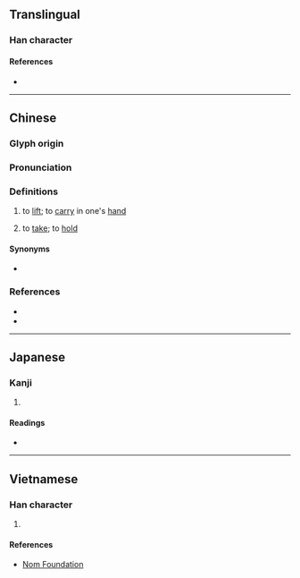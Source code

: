 {{character info}}
==Translingual==

===Han character===
{{Han char|rn=64|rad=手|as=05|sn=8|four=58037|canj=QOII|ids=⿰扌令}}

====References====
* {{Han ref|kx=0425.080|dkj=11953|dj=0773.130|hdz=31855.050|uh=62CE|ud=25294|bh=A9F0|bd=43504}}

----

==Chinese==
{{zh-forms|alt=擰}}

===Glyph origin===
{{Han etym}}
{{Han compound|手|令|ls=psc|c1=s|c2=p|t1=hand}}

===Pronunciation===
{{zh-pron
|m=līn,līng,1nb=standard in Mainland,2nb=standard in Taiwan,2nc=variant in Mainland
|c=ling1,ning1,ling4
|mn=lêng
|mn-t=lêng5
|w=1'lin
|mc=y
|oc=y
|cat=v
}}

===Definitions===
{{zh-hanzi}}

# to [[lift]]; to [[carry]] in one's [[hand]]
#: {{zh-x|我 給 你 拎 著[着]{zhe}。|Let me '''carry''' it for you.}}
# {{lb|zh|Cantonese}} to [[take]]; to [[hold]]
#: {{zh-x|幫 我 拎 住 個 袋{doi6-2}。|'''Hold''' on to the bag for me.|C}}
#: {{zh-x|佢 拎 走 咗 我 張 紙。|He '''took''' away my sheet of paper.|C}}

====Synonyms====
* {{s|to take}}
{{zh-dial|拿}}

===References===
* {{R:twedu|A01552}}
* {{R:yue:Hanzi}}

----

==Japanese==

===Kanji===
{{ja-kanji|grade=|rs=手05}}

# {{rfdef|ja|sort=手05}}

====Readings====
* {{ja-readings|on=[[れい]] (rei), [[りょう]] (ryō)|kun=[[かける]] (kakeru)}}

----

==Vietnamese==

===Han character===
{{vi-readings|reading=lanh, linh, nhạnh|rs=手05}}

# {{rfdef|vi|sort=手05}}

====References====
* [http://nomfoundation.org/common/nom_details.php?codepoint=62ce Nom Foundation]